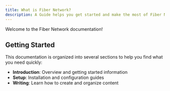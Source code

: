```yaml
---
title: What is Fiber Network?
description: A Guide helps you get started and make the most of Fiber Network
---
```


Welcome to the Fiber Network documentation!

## Getting Started

This documentation is organized into several sections to help you find what you need quickly:

- **Introduction**: Overview and getting started information
- **Setup**: Installation and configuration guides  
- **Writing**: Learn how to create and organize content
